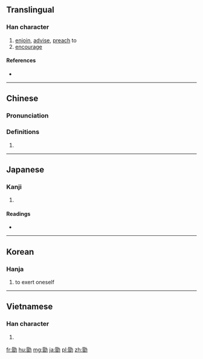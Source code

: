 ==Translingual==

===Han character===
{{Han char|rn=19|rad=力|as=09|sn=11|four=6462<sub>7</sub>|canj=日山大尸 (AUKS)|ids=⿰[[冒]][[力]]}}

# [[enjoin]], [[advise]], [[preach]] to
# [[encourage]]

====References====
* {{Han ref|kx=0148.170|dkj=02391|dj=0334.010|hdz=10375.040|uh=52D6|ud=21206|bh=D46D|bd=54381}}

----

==Chinese==
{{zh-forms}}

===Pronunciation===
{{zh-pron
|m=xù
|c=juk1
|mc=
|oc=y
|ma=
|cat=v
}}

===Definitions===
# {{rfdef|lang=zh}}

----

==Japanese==

===Kanji===
{{ja-kanji|grade=|rs=力09}}

# {{defn|lang=ja|sort=力09}}

====Readings====
* {{ja-readings|on=[[きゃく]] (kyaku), [[こく]] (koku), [[ぼう]] (bō)|kun=[[つとめる]] (tsutomeru)}}

----

==Korean==

===Hanja===
{{ko-hanja|hangeul=욱|rv=uk|mr=uk|y=wuk}}

# to exert oneself

----

==Vietnamese==

===Han character===
{{vi-readings|rs=力09| hanviet = húc}}

# {{defn|lang=vi|sort=力09}}

[[fr:勖]]
[[hu:勖]]
[[mg:勖]]
[[ja:勖]]
[[pl:勖]]
[[zh:勖]]